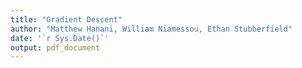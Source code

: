 ```yaml
---
title: "Gradient Descent"
author: "Matthew Hanani, William Niamessou, Ethan Stubberfield"
date: '`r Sys.Date()`'
output: pdf_document
---
```


